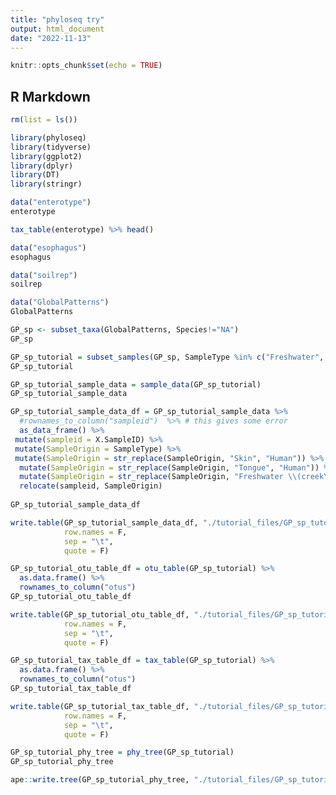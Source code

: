 ```yaml
---
title: "phyloseq try"
output: html_document
date: "2022-11-13"
---
```


```r
knitr::opts_chunk$set(echo = TRUE)
```

## R Markdown

```r
rm(list = ls())
```

```r
library(phyloseq)
library(tidyverse)
library(ggplot2)
library(dplyr)
library(DT)
library(stringr)
```

```r
data("enterotype")
enterotype
```

```r
tax_table(enterotype) %>% head()
```

```r
data("esophagus")
esophagus
```

```r
data("soilrep")
soilrep
```
```r
data("GlobalPatterns")
GlobalPatterns
```


```r
GP_sp <- subset_taxa(GlobalPatterns, Species!="NA")
GP_sp
```


```r
GP_sp_tutorial = subset_samples(GP_sp, SampleType %in% c("Freshwater", "Freshwater (creek)", "Skin", "Tongue"))
GP_sp_tutorial
```
```r
GP_sp_tutorial_sample_data = sample_data(GP_sp_tutorial)
GP_sp_tutorial_sample_data
```
```r

GP_sp_tutorial_sample_data_df = GP_sp_tutorial_sample_data %>%
  #rownames_to_column("sampleid")  %>% # this gives some error
  as_data_frame() %>%
 mutate(sampleid = X.SampleID) %>%
 mutate(SampleOrigin = SampleType) %>%
 mutate(SampleOrigin = str_replace(SampleOrigin, "Skin", "Human")) %>%
  mutate(SampleOrigin = str_replace(SampleOrigin, "Tongue", "Human")) %>%
  mutate(SampleOrigin = str_replace(SampleOrigin, "Freshwater \\(creek\\)", "Freshwater")) %>% 
  relocate(sampleid, SampleOrigin)
  
GP_sp_tutorial_sample_data_df
```

```r
write.table(GP_sp_tutorial_sample_data_df, "./tutorial_files/GP_sp_tutorial_sample_data_df.csv",
            row.names = F,
            sep = "\t",
            quote = F)
```


```r
GP_sp_tutorial_otu_table_df = otu_table(GP_sp_tutorial) %>% 
  as.data.frame() %>% 
  rownames_to_column("otus")
GP_sp_tutorial_otu_table_df

write.table(GP_sp_tutorial_otu_table_df, "./tutorial_files/GP_sp_tutorial_otu_table_df.csv",
            row.names = F,
            sep = "\t",
            quote = F)
```


```r
GP_sp_tutorial_tax_table_df = tax_table(GP_sp_tutorial) %>% 
  as.data.frame() %>% 
  rownames_to_column("otus")
GP_sp_tutorial_tax_table_df

write.table(GP_sp_tutorial_tax_table_df, "./tutorial_files/GP_sp_tutorial_tax_table_df.csv",
            row.names = F,
            sep = "\t",
            quote = F)
```
```r
GP_sp_tutorial_phy_tree = phy_tree(GP_sp_tutorial)
GP_sp_tutorial_phy_tree

ape::write.tree(GP_sp_tutorial_phy_tree, "./tutorial_files/GP_sp_tutorial_phy_tree.tree")

```




